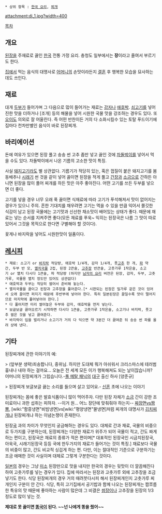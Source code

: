  * 상위 항목 : [[한국 요리]], [[찌개]]

attachment:dj_1.jpg?width=400

[[목차]]

== 개요 ==
[[된장]]을 주재료로 끓인 [[한국]] 전통 가정 요리. 충청도 일부에서는 '''장'''이라고 줄여서 부르기도 한다.

[[집]]에서 먹는 음식의 대명사로 [[어머니]]의 손맛이라든지 [[결혼]] 후 행복한 모습을 묘사하는 데도 쓰인다.

== 재료 ==
대개 [[두부]]가 들어가며 그 다음으로 많이 들어가는 재료는 [[감자]]나 [[애호박]]. [[쇠고기]]를 넣어 진한 맛을 더하거나 [조개] 등의 해물을 넣어 시원한 국물 맛을 강조하는 경우도 있다. 또 [[오이]]도 의외로 잘 어울린다. 즉 어떤 반찬이든 거의 다 소화시킬수 있는 토탈 푸드이기에 집마다 천차만별인 음식이 바로 된장찌개.

== 바리에이션 ==
돈에 여유가 있으면 된장 풀고 송송 썬 고추 좀만 넣고 끓인 것에 [[차돌박이]]를 넣어서 먹을 수도 있다. 차돌박이에서 나온 기름의 고소한 맛이 특징. 

사실 [[돼지고기]]라도 별 상관없다. 기름기가 적당히 있는, 혹은 껍질이 붙은 돼지고기를 봄동배추나 [[시래기]] 썬 것을 같이 넣어 끓이면 된장을 적게 풀고 [[간장]]과 [[소금]]으로 간하든 아니면 된장을 많이 풀어 찌개를 하든 맛은 아주 좋아진다. 어떤 고기를 쓰든 두부를 넣으면 더 좋다. 

고기를 넣을 경우 너무 오래 푹 끓이면 식재료에 따라 고기가 푸석해져서 맛이 없어지는 경우가 있으니 주의. 흔한 기대치를 채우려면 고기는 먹을 수 있을 만큼 익어서 쫄깃한 식감이 남고 된장 국물에는 고기맛과 신선한 채소맛이 배어있는 상태가 좋다. 때문에 재료는 넣는 순서를 지켜주면 좋다(모든 재료를 푸욱~ 익히는 된장국은 나름 그 맛이 따로 있어서 그것을 목적으로 한다면 구별해야 할 것이다).

꽃게나 바지락을 넣어도 시원한맛이 일품이다.

== [[레시피]] ==
 * 재료: 소고기 or [[바지락]] 적당량, 애호박 1/4개, 감자 1/4개, 풋[[고추]] 한 개, [[파]] 약간, 두부 반 모, [[멸치]]국물 2컵, 된장 2큰술, [[고추장]] 반큰술, 고춧가루 1작은술, 소고기 or 멸치 다시다 1큰술, 파 적당량 (하지만 [[남자의 요리]] 버전은 된장, 감자, 두부, 고춧가루, 국물용 멸치 정도만 있어도 상관없다) 
 * 애호박과 두부는 적당히 썰어서 준비해 놓는다.
 * 멸치국물을 끓이고 된장과 고추장을 풀어준다.[* 시판되는 된장은 밀가루 같은 것이 있어서 오래 끓이면 퍼지기 때문에 후반부에 넣어야 한다. 특히 일본된장은 끓일수록 맛이 떨어지므로 마지막에 풀어넣어야 한다.]
 * 다 풀어지면 미리 썰어놓은 두부와 감자, 애호박을 먼저 넣는다.
 * 보글보글 끓어오르기 시작하면 다시다 1큰술, 고춧가루 1작은술, 소고기나 바지락, 풋고추 썰은 것을 넣고 끓여준다.
 * 바지락이 입을 벌리거나 소고기가 거의 다 익으면 약 3분간 더 끓여준 뒤 송송 썬 파를 올려 상에 낸다. 

== 기타 ==
된장찌개에 관한 이야기의 예: 

> (앞부분 생략)죄송합니다, 중위님. 하지만 도대체 뭐가 아쉬워서 크리스마스에 테러범 흉내나 내야 하는 걸까요... 오늘은 전 세계 모든 이가 행복해져도 되는 날이잖습니까? 어머니의 된장찌개가 그립습니다.-[[풀 메탈 패닉]]의 [[대구]] 출신 하사 [양준규]

> 된장찌개 보글보글 끓는 소리를 들으며 살고 있어요.- [[신혼]] 초에 나오는 이야기

된장찌개는 몸에 좋은 발효식품이니 많이 먹어주자. 다만 된장 자체가 [[소금]] 간이 강한 조미료이니 과한 섭취는 피하자. --이거 원... 어느 장단에 맞춰줘야 하는지--  [[짜장면]]vs[[짬뽕]], [wiki:"함흥냉면"비빔냉면]vs[wiki:"평양냉면"물냉면]처럼 찌개의 대명사가 [[김치찌개]]냐 된장찌개냐 하는 이념논쟁이 존재한다.

된장[[국]] 과의 차이가 무엇인지 궁금해하는 경우도 있다. 대체로 간과 재료, 국물의 비중으로 두가지를 구분하는데, 된장찌개는 다양한 재료가 위주가 되어 국물이 적고, 간도 짜게 하는 편이고, 된장국은 재료의 종류가 적은 편이며[* 대표적인 된장국인 시금치된장국, 아욱국, 시래기된장국 등등 국에 한두가지의 재료가 들어가는 것이 특징.] 재료보다 국물의 비중이 많고, 간도 비교적 싱겁게 하는 편. 다만, 이는 절대적인 기준으로 구분하기는 조금 애매한 것이 사실이며 대체로 그렇게 구분한다는 것이다.

[[일본]]의 경우는 그냥 [[미소]] 된장만으로 맛을 내지만 한국의 경우는 뒷맛이 더 깔끔해진다 하여 고춧가루를 넣는 경우가 있다. 집에 따라서는 된장과 고춧가루 외에 고추장을 조금 넣기도 한다. 식당 된장찌개의 경우 거의 때려붓다시피 해서 된장찌개인지 고춧가루 찌개인지 구분이 안 간다. 식당, 특히 고기집에서 공기밥과 함께 나오는 된장찌개는 짭쪼름한 특유의 맛 때문에 좋아하는 사람이 많은데 그 비결은 [[쌈장]]이나 고추장을 된장의 1/3 정도로 많이 넣는 것.

'''제대로 못 끓이면 [[똥국]]이 된다. ~~넌 나에게 똥을 줬어~~'''
